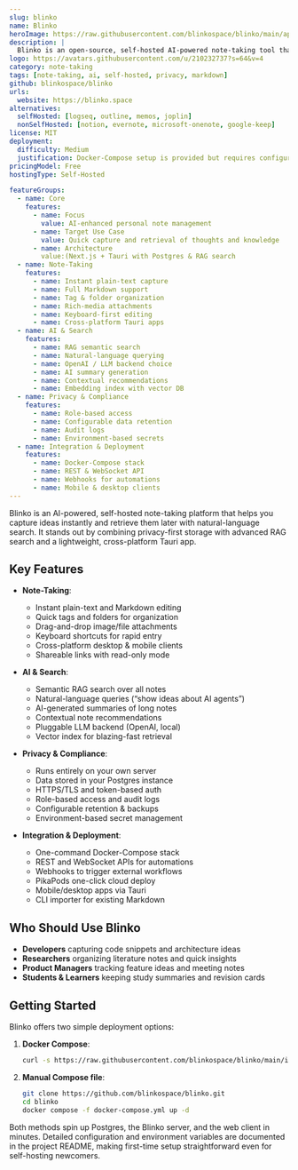 ```yaml
---
slug: blinko
name: Blinko
heroImage: https://raw.githubusercontent.com/blinkospace/blinko/main/app/public/home.webp
description: |
  Blinko is an open-source, self-hosted AI-powered note-taking tool that lets you capture, organize, and search your ideas with full privacy. It combines fast plain-text/Markdown editing with AI retrieval and runs entirely on your own infrastructure.
logo: https://avatars.githubusercontent.com/u/210232737?s=64&v=4
category: note-taking
tags: [note-taking, ai, self-hosted, privacy, markdown]
github: blinkospace/blinko
urls:
  website: https://blinko.space
alternatives:
  selfHosted: [logseq, outline, memos, joplin]
  nonSelfHosted: [notion, evernote, microsoft-onenote, google-keep]
license: MIT
deployment:
  difficulty: Medium
  justification: Docker-Compose setup is provided but requires configuring a Postgres database, vector store, and environment variables.
pricingModel: Free
hostingType: Self-Hosted

featureGroups:
  - name: Core
    features:
      - name: Focus
        value: AI-enhanced personal note management
      - name: Target Use Case
        value: Quick capture and retrieval of thoughts and knowledge
      - name: Architecture
        value:(Next.js + Tauri with Postgres & RAG search
  - name: Note-Taking
    features:
      - name: Instant plain-text capture
      - name: Full Markdown support
      - name: Tag & folder organization
      - name: Rich-media attachments
      - name: Keyboard-first editing
      - name: Cross-platform Tauri apps
  - name: AI & Search
    features:
      - name: RAG semantic search
      - name: Natural-language querying
      - name: OpenAI / LLM backend choice
      - name: AI summary generation
      - name: Contextual recommendations
      - name: Embedding index with vector DB
  - name: Privacy & Compliance
    features:
      - name: Role-based access
      - name: Configurable data retention
      - name: Audit logs
      - name: Environment-based secrets
  - name: Integration & Deployment
    features:
      - name: Docker-Compose stack
      - name: REST & WebSocket API
      - name: Webhooks for automations
      - name: Mobile & desktop clients
---
```


Blinko is an AI-powered, self-hosted note-taking platform that helps you capture ideas instantly and retrieve them later with natural-language search. It stands out by combining privacy-first storage with advanced RAG search and a lightweight, cross-platform Tauri app.

## Key Features

- **Note-Taking**:
  - Instant plain-text and Markdown editing
  - Quick tags and folders for organization
  - Drag-and-drop image/file attachments
  - Keyboard shortcuts for rapid entry
  - Cross-platform desktop & mobile clients
  - Shareable links with read-only mode

- **AI & Search**:
  - Semantic RAG search over all notes
  - Natural-language queries (“show ideas about AI agents”)
  - AI-generated summaries of long notes
  - Contextual note recommendations
  - Pluggable LLM backend (OpenAI, local)
  - Vector index for blazing-fast retrieval

- **Privacy & Compliance**:
  - Runs entirely on your own server
  - Data stored in your Postgres instance
  - HTTPS/TLS and token-based auth
  - Role-based access and audit logs
  - Configurable retention & backups
  - Environment-based secret management

- **Integration & Deployment**:
  - One-command Docker-Compose stack
  - REST and WebSocket APIs for automations
  - Webhooks to trigger external workflows
  - PikaPods one-click cloud deploy
  - Mobile/desktop apps via Tauri
  - CLI importer for existing Markdown

## Who Should Use Blinko

- **Developers** capturing code snippets and architecture ideas  
- **Researchers** organizing literature notes and quick insights  
- **Product Managers** tracking feature ideas and meeting notes  
- **Students & Learners** keeping study summaries and revision cards  

## Getting Started

Blinko offers two simple deployment options:

1. **Docker Compose**:

   ```bash
   curl -s https://raw.githubusercontent.com/blinkospace/blinko/main/install.sh | bash
   ```

2. **Manual Compose file**:
   ```bash
   git clone https://github.com/blinkospace/blinko.git
   cd blinko
   docker compose -f docker-compose.yml up -d
   ```

Both methods spin up Postgres, the Blinko server, and the web client in minutes. Detailed configuration and environment variables are documented in the project README, making first-time setup straightforward even for self-hosting newcomers.
